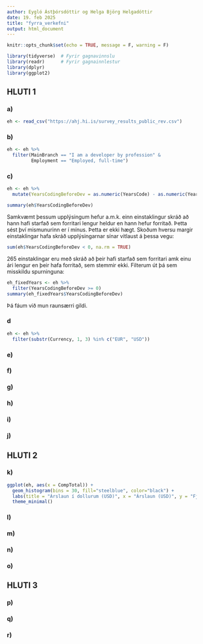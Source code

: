 ```yaml
---
author: Eygló Ástþórsdóttir og Helga Björg Helgadóttir
date: 19. feb 2025
title: "fyrra_verkefni"
output: html_document
---
```


```r
knitr::opts_chunk$set(echo = TRUE, message = F, warning = F)
```

```r
library(tidyverse)  # Fyrir gagnavinnslu
library(readr)      # Fyrir gagnainnlestur
library(dplyr)
library(ggplot2)
```

## HLUTI 1
### a)
```r
eh <- read_csv("https://ahj.hi.is/survey_results_public_rev.csv")
```

### b)
```r
eh <- eh %>%
  filter(MainBranch == "I am a developer by profession" &
         Employment == "Employed, full-time")
```

### c)
```r
eh <- eh %>%
  mutate(YearsCodingBeforeDev = as.numeric(YearsCode) - as.numeric(YearsCodePro))

summary(eh$YearsCodingBeforeDev)
```
Samkvæmt þessum upplýsingum hefur a.m.k. einn einstaklingur skráð að hann hafi starfað sem forritari lengur heldur en hann hefur forritað. Þetta sést því mismunurinn er í mínus. Þetta er ekki hægt. Skoðum hversu margir einstaklingar hafa skráð upplýsingarnar sínar vitlaust á þessa vegu:

```r
sum(eh$YearsCodingBeforeDev < 0, na.rm = TRUE)
```

265 einstaklingar eru með skráð að þeir hafi starfað sem forritari amk einu ári lengur en þeir hafa forritað, sem stemmir ekki. Filterum út þá sem misskildu spurninguna:

```r
eh_fixedYears <- eh %>% 
  filter(YearsCodingBeforeDev >= 0)
summary(eh_fixedYears$YearsCodingBeforeDev)
```

Þá fáum við mun raunsærri gildi.

### d
```r
eh <- eh %>%
  filter(substr(Currency, 1, 3) %in% c("EUR", "USD"))
```

### e)

### f)

### g)

### h)

### i)

### j)


## HLUTI 2
### k)
```r
ggplot(eh, aes(x = CompTotal)) + 
  geom_histogram(bins = 30, fill="steelblue", color="black") +
  labs(title = "Árslaun í dollurum (USD)", x = "Árslaun (USD)", y = "Fjöldi svarenda") +
  theme_minimal()
```

### l)

### m)

### n)

### o)


## HLUTI 3
### p)

### q)

### r)


